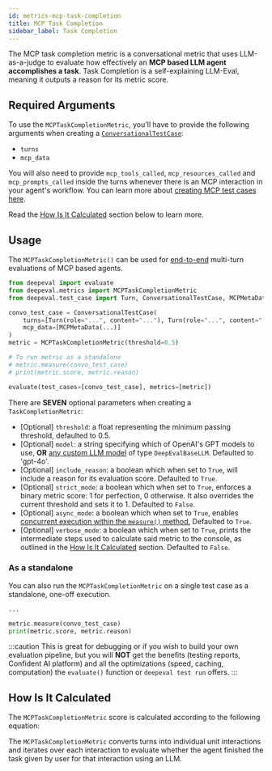 ```yaml
---
id: metrics-mcp-task-completion
title: MCP Task Completion
sidebar_label: Task Completion
---
```


<head>
  <link
    rel="canonical"
    href="https://deepeval.com/docs/metrics-mcp-task-completion"
  />
</head>


<MetricTagsDisplayer multiTurn={true} agent={true} referenceless={true} />

The MCP task completion metric is a conversational metric that uses LLM-as-a-judge to evaluate how effectively an **MCP based LLM agent accomplishes a task**. Task Completion is a self-explaining LLM-Eval, meaning it outputs a reason for its metric score.

## Required Arguments

To use the `MCPTaskCompletionMetric`, you'll have to provide the following arguments when creating a [`ConversationalTestCase`](/docs/evaluation-multiturn-test-cases):

- `turns`
- `mcp_data`

You will also need to provide `mcp_tools_called`, `mcp_resources_called` and `mcp_prompts_called` inside the turns whenever there is an MCP interaction in your agent's workflow. You can learn more about [creating MCP test cases here](https://www.deepeval.com/docs/getting-started).

Read the [How Is It Calculated](#how-is-it-calculated) section below to learn more.

## Usage

The `MCPTaskCompletionMetric()` can be used for [end-to-end](/docs/evaluation-end-to-end-llm-evals) multi-turn evaluations of MCP based agents.

```python
from deepeval import evaluate
from deepeval.metrics import MCPTaskCompletionMetric
from deepeval.test_case import Turn, ConversationalTestCase, MCPMetaData

convo_test_case = ConversationalTestCase(
    turns=[Turn(role="...", content="..."), Turn(role="...", content="...")],
    mcp_data=[MCPMetaData(...)]
)
metric = MCPTaskCompletionMetric(threshold=0.5)

# To run metric as a standalone
# metric.measure(convo_test_case)
# print(metric.score, metric.reason)

evaluate(test_cases=[convo_test_case], metrics=[metric])
```

There are **SEVEN** optional parameters when creating a `TaskCompletionMetric`:

- [Optional] `threshold`: a float representing the minimum passing threshold, defaulted to 0.5.
- [Optional] `model`: a string specifying which of OpenAI's GPT models to use, **OR** [any custom LLM model](/docs/metrics-introduction#using-a-custom-llm) of type `DeepEvalBaseLLM`. Defaulted to 'gpt-4o'.
- [Optional] `include_reason`: a boolean which when set to `True`, will include a reason for its evaluation score. Defaulted to `True`.
- [Optional] `strict_mode`: a boolean which when set to `True`, enforces a binary metric score: 1 for perfection, 0 otherwise. It also overrides the current threshold and sets it to 1. Defaulted to `False`.
- [Optional] `async_mode`: a boolean which when set to `True`, enables [concurrent execution within the `measure()` method.](/docs/metrics-introduction#measuring-a-metric-in-async) Defaulted to `True`.
- [Optional] `verbose_mode`: a boolean which when set to `True`, prints the intermediate steps used to calculate said metric to the console, as outlined in the [How Is It Calculated](#how-is-it-calculated) section. Defaulted to `False`.

### As a standalone

You can also run the `MCPTaskCompletionMetric` on a single test case as a standalone, one-off execution.

```python
...

metric.measure(convo_test_case)
print(metric.score, metric.reason)
```

:::caution
This is great for debugging or if you wish to build your own evaluation pipeline, but you will **NOT** get the benefits (testing reports, Confident AI platform) and all the optimizations (speed, caching, computation) the `evaluate()` function or `deepeval test run` offers.
:::

## How Is It Calculated

The `MCPTaskCompletionMetric` score is calculated according to the following equation:

<Equation formula="\text{MCP Task Completeness} = \frac{\text{Number of Tasks Satisfied in Each Interaction}}{\text{Total Number of Interactions}}" />

The `MCPTaskCompletionMetric` converts turns into individual unit interactions and iterates over each interaction to evaluate whether the agent finished the task given by user for that interaction using an LLM.

